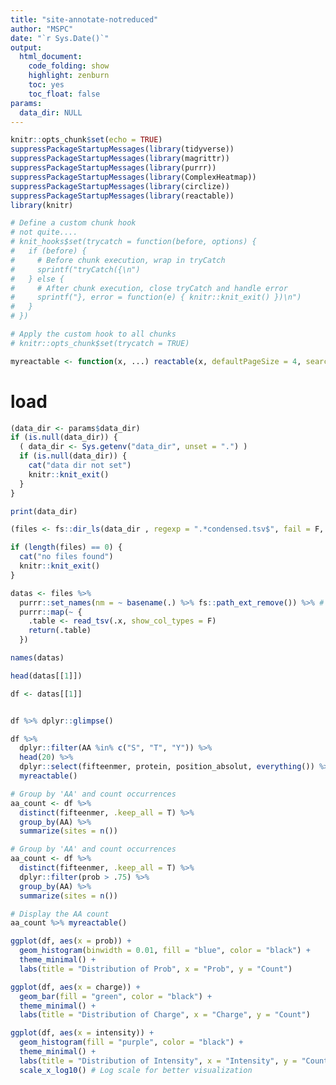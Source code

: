 ```yaml
---
title: "site-annotate-notreduced"
author: "MSPC"
date: "`r Sys.Date()`"
output:
  html_document:
    code_folding: show
    highlight: zenburn
    toc: yes
    toc_float: false
params: 
  data_dir: NULL
---
```


<style type="text/css">
.main-container {
  max-width: 100% !important;
  margin: auto;
}
</style>


```r
knitr::opts_chunk$set(echo = TRUE)
suppressPackageStartupMessages(library(tidyverse))
suppressPackageStartupMessages(library(magrittr))
suppressPackageStartupMessages(library(purrr))
suppressPackageStartupMessages(library(ComplexHeatmap))
suppressPackageStartupMessages(library(circlize))
suppressPackageStartupMessages(library(reactable))
library(knitr)

# Define a custom chunk hook
# not quite....
# knit_hooks$set(trycatch = function(before, options) {
#   if (before) {
#     # Before chunk execution, wrap in tryCatch
#     sprintf("tryCatch({\n")
#   } else {
#     # After chunk execution, close tryCatch and handle error
#     sprintf("}, error = function(e) { knitr::knit_exit() })\n")
#   }
# })

# Apply the custom hook to all chunks
# knitr::opts_chunk$set(trycatch = TRUE)

myreactable <- function(x, ...) reactable(x, defaultPageSize = 4, searchable = T, ...)
```


# load
```r
(data_dir <- params$data_dir)
if (is.null(data_dir)) {
  ( data_dir <- Sys.getenv("data_dir", unset = ".") )
  if (is.null(data_dir)) {
    cat("data dir not set")
    knitr::knit_exit()
  }
}

print(data_dir)
```


```r
(files <- fs::dir_ls(data_dir , regexp = ".*condensed.tsv$", fail = F, recurse = T))

if (length(files) == 0) {
  cat("no files found")
  knitr::knit_exit()
}

datas <- files %>%
  purrr::set_names(nm = ~ basename(.) %>% fs::path_ext_remove()) %>% # set names first
  purrr::map(~ {
    .table <- read_tsv(.x, show_col_types = F)
    return(.table)
  })
```


```r
names(datas)

head(datas[[1]])
```



```r
df <- datas[[1]]


df %>% dplyr::glimpse()
```

```r
df %>%
  dplyr::filter(AA %in% c("S", "T", "Y")) %>%
  head(20) %>%
  dplyr::select(fifteenmer, protein, position_absolut, everything()) %>%
  myreactable()
```

```r
# Group by 'AA' and count occurrences
aa_count <- df %>%
  distinct(fifteenmer, .keep_all = T) %>%
  group_by(AA) %>%
  summarize(sites = n())
```


```r
# Group by 'AA' and count occurrences
aa_count <- df %>%
  distinct(fifteenmer, .keep_all = T) %>%
  dplyr::filter(prob > .75) %>%
  group_by(AA) %>%
  summarize(sites = n())
```


```r
# Display the AA count
aa_count %>% myreactable()
```
```r
ggplot(df, aes(x = prob)) +
  geom_histogram(binwidth = 0.01, fill = "blue", color = "black") +
  theme_minimal() +
  labs(title = "Distribution of Prob", x = "Prob", y = "Count")
```


```r
ggplot(df, aes(x = charge)) +
  geom_bar(fill = "green", color = "black") +
  theme_minimal() +
  labs(title = "Distribution of Charge", x = "Charge", y = "Count")
```



```r
ggplot(df, aes(x = intensity)) +
  geom_histogram(fill = "purple", color = "black") +
  theme_minimal() +
  labs(title = "Distribution of Intensity", x = "Intensity", y = "Count") +
  scale_x_log10() # Log scale for better visualization
```



